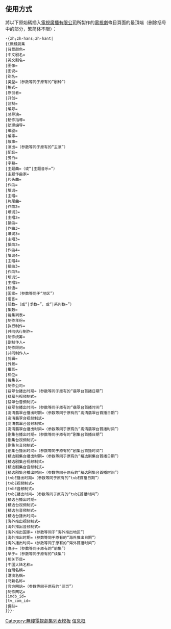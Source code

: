 <includeonly><!-- 在這裡加入模板的保護標識 --></includeonly><noinclude>{{Documentation subpage}}</noinclude>
{{使用电视节目信息框}}
<!-- 在本行下編輯模板說明 -->
==使用方式==
將以下原始碼插入[[電視廣播有限公司]]所製作的[[電視劇]]條目頁面的最頂端（删除括号中的部分，繁简体不限）：
<pre>-{zh;zh-hans;zh-hant|
{{無綫劇集
|背景颜色=
|中文剧名=
|英文剧名=
|图像=
|图说=
|别名=
|类型=（参数等同于原有的“剧种”）
|格式=
|原创者=
|开创=
|监制=
|编导=
|总导演=
|動作指導=
|助理编导=
|编剧=
|编审=
|故事=
|演出=（参数等同于原有的“主演”）
|配音=
|旁白=
|字幕=
|主题曲=（或“|主题音乐=”）
|主题作曲家=
|片头曲=
|作曲=
|填词=
|主唱=
|片尾曲=
|作曲2=
|填词2=
|主唱2=
|插曲=
|作曲3=
|填词3=
|主唱3=
|插曲2=
|作曲4=
|填词4=
|主唱4=
|插曲3=
|作曲5=
|填词5=
|主唱5=
|标语=
|国家=（参数等同于“地区”）
|语言=
|辑数=（或“|季数=”，或“|系列数=”）
|集数=
|每集列表=
|制作年份=
|执行制作=
|共同执行制作=
|制作统筹=
|副制作人=
|制作顾问=
|共同制作人=
|剪辑=
|外景=
|摄影=
|机位=
|每集长=
|制作公司=
|翡翠台播出时期=（参数等同于原有的“翡翠台首播日期”）
|翡翠台视频制式=
|翡翠台音频制式=
|翡翠台播出时间=（参数等同于原有的“翡翠台首播时间”）
|高清翡翠台播出时期=（参数等同于原有的“高清翡翠台首播日期”）
|高清翡翠台视频制式=
|高清翡翠台音频制式=
|高清翡翠台播出时间=（参数等同于原有的“高清翡翠台首播时间”）
|剧集台播出时期=（参数等同于原有的“剧集台首播日期”）
|剧集台视频制式=
|剧集台音频制式=
|剧集台播出时间=（参数等同于原有的“剧集台首播时间”）
|精选剧集台播出时期=（参数等同于原有的“精选剧集台首播日期”）
|精选剧集台视频制式=
|精选剧集台音频制式=
|精选剧集台播出时间=（参数等同于原有的“精选剧集台首播时间”）
|tvbE播出时期=（参数等同于原有的“tvbE首播日期”）
|tvbE视频制式=
|tvbE音频制式=
|tvbE播出时间=（参数等同于原有的“tvbE首播时间”）
|精选台播出时期=
|精选台视频制式=
|精选台音频制式=
|精选台播出时间=
|海外推出视频制式=
|海外推出音频制式=
|海外推出国家=（参数等同于“海外推出地区”）
|海外推出时期=（参数等同于原有的“海外推出日期”）
|海外播出时间=（参数等同于原有的“海外首播时间”）
|晚于=（参数等同于原有的“前集”）
|早于=（参数等同于原有的“续集”）
|相关节目=
|中国大陆名称=
|台灣名稱=
|港澳名稱=
|马新名称=
|官方网站=（参数等同于原有的“网页”）
|制作网站=
|imdb_id=
|tv_com_id=
|備註=
}}}-</pre>

<includeonly>
<!-- 本行下加入模板的分類 -->
[[Category:無綫電視劇集列表模板]]
[[Category:無綫電視模板|信息框]]
</includeonly>
